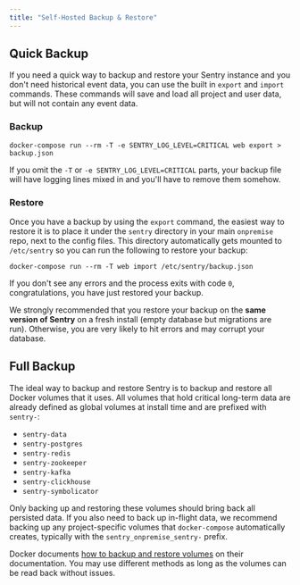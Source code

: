 ```yaml
---
title: "Self-Hosted Backup & Restore"
---
```


## Quick Backup

If you need a quick way to backup and restore your Sentry instance and you don't need historical event data, you can use the built in `export` and `import` commands. These commands will save and load all project and user data, but will not contain any event data.

### Backup

```shell
docker-compose run --rm -T -e SENTRY_LOG_LEVEL=CRITICAL web export > backup.json
```

<Alert title="Note" level="info"><markdown>
If you omit the `-T` or `-e SENTRY_LOG_LEVEL=CRITICAL` parts, your backup file will have logging lines mixed in and you'll have to remove them somehow.
</markdown></Alert>

### Restore

Once you have a backup by using the `export` command, the easiest way to restore it is to place it under the `sentry` directory in your main `onpremise` repo, next to the config files. This directory automatically gets mounted to `/etc/sentry` so you can run the following to restore your backup:

```shell
docker-compose run --rm -T web import /etc/sentry/backup.json
```

If you don't see any errors and the process exits with code `0`, congratulations, you have just restored your backup.

<Alert level="warning">
We strongly recommended that you restore your backup on the <strong>same version of Sentry</strong> on a fresh install (empty database but migrations are run). Otherwise, you are very likely to hit errors and may corrupt your database.
</Alert>

## Full Backup

The ideal way to backup and restore Sentry is to backup and restore all Docker volumes that it uses. All volumes that hold critical long-term data are already defined as global volumes at install time and are prefixed with `sentry-`:

- `sentry-data`
- `sentry-postgres`
- `sentry-redis`
- `sentry-zookeeper`
- `sentry-kafka`
- `sentry-clickhouse`
- `sentry-symbolicator`

<Alert title="Note" level="info">
Only backing up and restoring these volumes should bring back all persisted data. If you also need to back up in-flight data, we recommend backing up any project-specific volumes that <code>docker-compose</code> automatically creates, typically with the <code>sentry_onpremise_sentry-</code> prefix.
</Alert>

Docker documents [how to backup and restore volumes](https://docs.docker.com/storage/volumes/#backup-restore-or-migrate-data-volumes) on their documentation. You may use different methods as long as the volumes can be read back without issues.
